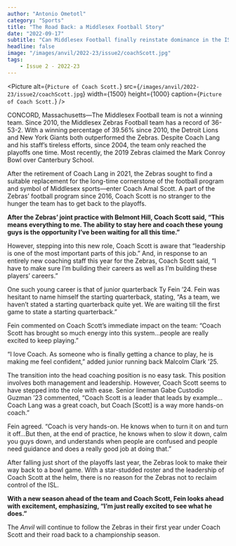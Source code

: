 ```yaml
---
author: "Antonio Ometotl"
category: "Sports"
title: "The Road Back: a Middlesex Football Story"
date: "2022-09-17"
subtitle: "Can Middlesex Football finally reinstate dominance in the ISL under new head coach Amal Scott?"
headline: false
image: "/images/anvil/2022-23/issue2/coachScott.jpg"
tags:
    - Issue 2 - 2022-23
---
```


<Picture
alt={`Picture of Coach Scott.`}
src={`/images/anvil/2022-23/issue2/coachScott.jpg`}
width={1500}
height={1000}
caption={`Picture of Coach Scott.`}
/>

CONCORD, Massachusetts—The Middlesex Football team is not a winning team. Since 2010, the Middlesex Zebras Football team has a record of 36-53-2. With a winning percentage of 39.56% since 2010, the Detroit Lions and New York Giants both outperformed the Zebras. Despite Coach Lang and his staff’s tireless efforts, since 2004, the team only reached the playoffs one time. Most recently, the 2019 Zebras claimed the Mark Conroy Bowl over Canterbury School. 

After the retirement of Coach Lang in 2021, the Zebras sought to find a suitable replacement for the long-time cornerstone of the football program and symbol of Middlesex sports—enter Coach Amal Scott. A part of the Zebras’ football program since 2016, Coach Scott is no stranger to the hunger the team has to get back to the playoffs.

**After the Zebras’ joint practice with Belmont Hill, Coach Scott said, “This means everything to me. The ability to stay here and coach these young guys is the opportunity I’ve been waiting for all this time.”** 

However, stepping into this new role, Coach Scott is aware that “leadership is one of the most important parts of this job.” And, in response to an entirely new coaching staff this year for the Zebras, Coach Scott said, “I have to make sure I’m building their careers as well as I’m building these players’ careers.”

One such young career is that of junior quarterback Ty Fein ’24. Fein was hesitant to name himself the starting quarterback, stating, “As a team, we haven’t stated a starting quarterback quite yet. We are waiting till the first game to state a starting quarterback.” 

Fein commented on Coach Scott’s immediate impact on the team: “Coach Scott has brought so much energy into this system…people are really excited to keep playing.”

“I love Coach. As someone who is finally getting a chance to play, he is making me feel confident,” added junior running back Malcolm Clark ’25. 

The transition into the head coaching position is no easy task. This position involves both management and leadership. However, Coach Scott seems to have stepped into the role with ease. Senior lineman Gabe Custodio Guzman ’23 commented, “Coach Scott is a leader that leads by example…Coach Lang was a great coach, but Coach [Scott] is a way more hands-on coach.”

Fein agreed. “Coach is very hands-on. He knows when to turn it on and turn it off…But then, at the end of practice, he knows when to slow it down, calm you guys down, and understands when people are confused and people need guidance and does a really good job at doing that.”

After falling just short of the playoffs last year, the Zebras look to make their way back to a bowl game. With a star-studded roster and the leadership of Coach Scott at the helm, there is no reason for the Zebras not to reclaim control of the ISL. 

**With a new season ahead of the team and Coach Scott, Fein looks ahead with excitement, emphasizing, “I’m just really excited to see what he does.”**

The _Anvil_ will continue to follow the Zebras in their first year under Coach Scott and their road back to a championship season.
